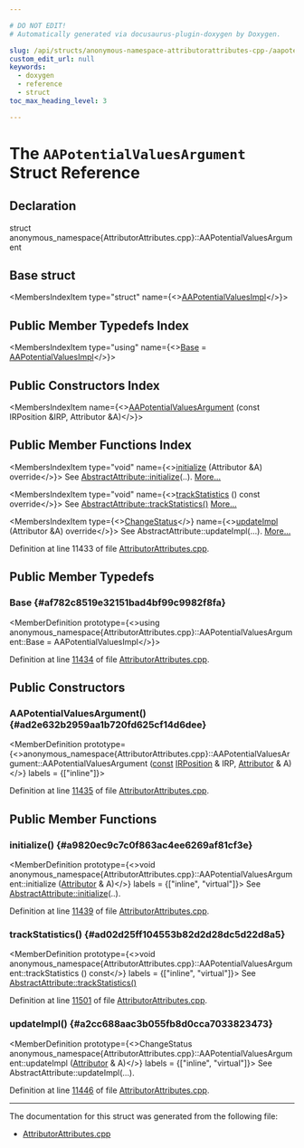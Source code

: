 ```yaml
---

# DO NOT EDIT!
# Automatically generated via docusaurus-plugin-doxygen by Doxygen.

slug: /api/structs/anonymous-namespace-attributorattributes-cpp-/aapotentialvaluesargument
custom_edit_url: null
keywords:
  - doxygen
  - reference
  - struct
toc_max_heading_level: 3

---
```





# The `AAPotentialValuesArgument` Struct Reference

<DoxygenPage pluginConfig={pluginConfig}>



## Declaration

<CodeBlock>struct anonymous_namespace{AttributorAttributes.cpp}::AAPotentialValuesArgument</CodeBlock>

## Base struct

<MembersIndex>

<MembersIndexItem
  type="struct"
  name={<><a href="/docs/api/structs/anonymous-namespace-attributorattributes-cpp-/aapotentialvaluesimpl">AAPotentialValuesImpl</a></>}>
</MembersIndexItem>

</MembersIndex>

## Public Member Typedefs Index

<MembersIndex>

<MembersIndexItem
  type="using"
  name={<><a href="#af782c8519e32151bad4bf99c9982f8fa">Base</a> = <a href="/docs/api/structs/anonymous-namespace-attributorattributes-cpp-/aapotentialvaluesimpl">AAPotentialValuesImpl</a></>}>
</MembersIndexItem>

</MembersIndex>

## Public Constructors Index

<MembersIndex>

<MembersIndexItem
  name={<><a href="#ad2e632b2959aa1b720fd625cf14d6dee">AAPotentialValuesArgument</a> (const IRPosition &amp;IRP, Attributor &amp;A)</>}>
</MembersIndexItem>

</MembersIndex>

## Public Member Functions Index

<MembersIndex>

<MembersIndexItem
  type="void"
  name={<><a href="#a9820ec9c7c0f863ac4ee6269af81cf3e">initialize</a> (Attributor &amp;A) override</>}>
See <a href="/docs/api/structs/llvm/abstractattribute/#a63f1f9078e9f43f6ac08ac9e1e9b4a41">AbstractAttribute::initialize</a>(..). <a href="#a9820ec9c7c0f863ac4ee6269af81cf3e">More...</a>
</MembersIndexItem>

<MembersIndexItem
  type="void"
  name={<><a href="#ad02d25ff104553b82d2d28dc5d22d8a5">trackStatistics</a> () const override</>}>
See <a href="/docs/api/structs/llvm/abstractattribute/#add85e4d78cefc67429904d7492aff9a4">AbstractAttribute::trackStatistics()</a> <a href="#ad02d25ff104553b82d2d28dc5d22d8a5">More...</a>
</MembersIndexItem>

<MembersIndexItem
  type={<><a href="/docs/api/namespaces/llvm/#acd850975ae5042cacb64a9d0ea4715f3">ChangeStatus</a></>}
  name={<><a href="#a2cc688aac3b055fb8d0cca7033823473">updateImpl</a> (Attributor &amp;A) override</>}>
See AbstractAttribute::updateImpl(...). <a href="#a2cc688aac3b055fb8d0cca7033823473">More...</a>
</MembersIndexItem>

</MembersIndex>


Definition at line 11433 of file <a href="/docs/api/files/lib/lib/transforms/lib/transforms/ipo/attributorattributes-cpp">AttributorAttributes.cpp</a>.

<SectionDefinition>

## Public Member Typedefs

### Base {#af782c8519e32151bad4bf99c9982f8fa}

<MemberDefinition
  prototype={<>using anonymous&#95;namespace&#123;AttributorAttributes.cpp&#125;::AAPotentialValuesArgument::Base =  AAPotentialValuesImpl</>}>

Definition at line <a href="/docs/api/files/lib/lib/transforms/lib/transforms/ipo/attributorattributes-cpp/#l11434">11434</a> of file <a href="/docs/api/files/lib/lib/transforms/lib/transforms/ipo/attributorattributes-cpp">AttributorAttributes.cpp</a>.
</MemberDefinition>

</SectionDefinition>

<SectionDefinition>

## Public Constructors

### AAPotentialValuesArgument() {#ad2e632b2959aa1b720fd625cf14d6dee}

<MemberDefinition
  prototype={<>anonymous&#95;namespace&#123;AttributorAttributes.cpp&#125;::AAPotentialValuesArgument::AAPotentialValuesArgument (<a href="/docs/api/files/lib/lib/target/lib/target/aarch64/aarch64promoteconstant-cpp/#a90f8350fecae261c25be85d38b451bff">const</a> <a href="/docs/api/structs/llvm/irposition">IRPosition</a> &amp; IRP, <a href="/docs/api/structs/llvm/attributor">Attributor</a> &amp; A)</>}
  labels = {["inline"]}>

Definition at line <a href="/docs/api/files/lib/lib/transforms/lib/transforms/ipo/attributorattributes-cpp/#l11435">11435</a> of file <a href="/docs/api/files/lib/lib/transforms/lib/transforms/ipo/attributorattributes-cpp">AttributorAttributes.cpp</a>.
</MemberDefinition>

</SectionDefinition>

<SectionDefinition>

## Public Member Functions

### initialize() {#a9820ec9c7c0f863ac4ee6269af81cf3e}

<MemberDefinition
  prototype={<>void anonymous&#95;namespace&#123;AttributorAttributes.cpp&#125;::AAPotentialValuesArgument::initialize (<a href="/docs/api/structs/llvm/attributor">Attributor</a> &amp; A)</>}
  labels = {["inline", "virtual"]}>
See <a href="/docs/api/structs/llvm/abstractattribute/#a63f1f9078e9f43f6ac08ac9e1e9b4a41">AbstractAttribute::initialize</a>(..).

Definition at line <a href="/docs/api/files/lib/lib/transforms/lib/transforms/ipo/attributorattributes-cpp/#l11439">11439</a> of file <a href="/docs/api/files/lib/lib/transforms/lib/transforms/ipo/attributorattributes-cpp">AttributorAttributes.cpp</a>.
</MemberDefinition>

### trackStatistics() {#ad02d25ff104553b82d2d28dc5d22d8a5}

<MemberDefinition
  prototype={<>void anonymous&#95;namespace&#123;AttributorAttributes.cpp&#125;::AAPotentialValuesArgument::trackStatistics () const</>}
  labels = {["inline", "virtual"]}>
See <a href="/docs/api/structs/llvm/abstractattribute/#add85e4d78cefc67429904d7492aff9a4">AbstractAttribute::trackStatistics()</a>

Definition at line <a href="/docs/api/files/lib/lib/transforms/lib/transforms/ipo/attributorattributes-cpp/#l11501">11501</a> of file <a href="/docs/api/files/lib/lib/transforms/lib/transforms/ipo/attributorattributes-cpp">AttributorAttributes.cpp</a>.
</MemberDefinition>

### updateImpl() {#a2cc688aac3b055fb8d0cca7033823473}

<MemberDefinition
  prototype={<>ChangeStatus anonymous&#95;namespace&#123;AttributorAttributes.cpp&#125;::AAPotentialValuesArgument::updateImpl (<a href="/docs/api/structs/llvm/attributor">Attributor</a> &amp; A)</>}
  labels = {["inline", "virtual"]}>
See AbstractAttribute::updateImpl(...).

Definition at line <a href="/docs/api/files/lib/lib/transforms/lib/transforms/ipo/attributorattributes-cpp/#l11446">11446</a> of file <a href="/docs/api/files/lib/lib/transforms/lib/transforms/ipo/attributorattributes-cpp">AttributorAttributes.cpp</a>.
</MemberDefinition>

</SectionDefinition>

<hr/>

The documentation for this struct was generated from the following file:

<ul>
<li><a href="/docs/api/files/lib/lib/transforms/lib/transforms/ipo/attributorattributes-cpp">AttributorAttributes.cpp</a></li>
</ul>

</DoxygenPage>
